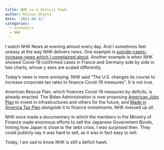 ```yaml
---
title: NHK is a deficit hawk
author: Mitsuo Shiota
date: '2021-04-11'
categories:
  - economics
  - NHK
---
```


I watch NHK News at evening almost every day. And I sometimes feel uneasy at the way NHK delivers news. One example is [suicide-cases-increase-news which I complained about](https://mitsuoxv.rbind.io/2020/12/19/are-suicide-cases-rapidly-surging-in-japan/). Another example is when NHK showed Covid-19 confirmed cases in France and Germany side by side in two charts, whose y axes are scaled differently. 

Today's news is more annoying. NHK said "The U.S. changes its course to increase corporate tax rates to finance Covid-19 measures". It is not true.

American Rescue Plan, which finances Covid-19 measures by deficits, is already enacted. The Biden Administration is now proposing [American Jobs Plan](https://www.whitehouse.gov/briefing-room/statements-releases/2021/03/31/fact-sheet-the-american-jobs-plan/) to invest in infrastructures and others for the future, and [Made in America Tax Plan](https://home.treasury.gov/news/featured-stories/made-in-america-tax-plan-report) alongside it to finance investments. NHK messed up all.

NHK once made a documentary in which the members in the Ministry of Finance made enormous efforts to sell the Japanese Government Bonds, hinting how Japan is close to the debt crisis. I was surprised then. They could publicly say it was hard to sell, as it was in fact easy to sell.

Today, I am sad to know NHK is still a deficit hawk.
